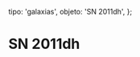 
  tipo: 'galaxias',
  objeto: 'SN 2011dh',
};

# SN 2011dh

<Imagen
  src="registro/sn2011-dh_20110622_user_556_sn2011dh_4_300s_1___1800s_22junio_2011pa_1308817056_407104.jpg"
  fecha="20110622"
/>